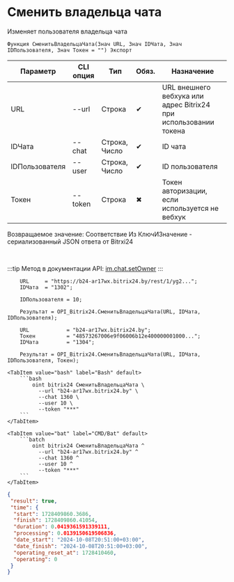 ﻿---
sidebar_position: 10
---


# Сменить владельца чата
 Изменяет пользователя владельца чата



`Функция СменитьВладельцаЧата(Знач URL, Знач IDЧата, Знач IDПользователя, Знач Токен = "") Экспорт`

  | Параметр | CLI опция | Тип | Обяз. | Назначение |
  |-|-|-|-|-|
  | URL | --url | Строка | &#x2714; | URL внешнего вебхука или адрес Bitrix24 при использовании токена |
  | IDЧата | --chat | Строка, Число | &#x2714; | ID чата |
  | IDПользователя | --user | Строка, Число | &#x2714; | ID пользователя |
  | Токен | --token | Строка | &#x2716; | Токен авторизации, если используется не вебхук |

  
  Возвращаемое значение:   Соответствие Из КлючИЗначение - сериализованный JSON ответа от Bitrxi24

<br/>

:::tip
Метод в документации API: [im.chat.setOwner](https://dev.1c-bitrix.ru/learning/course/?COURSE_ID=93&LESSON_ID=12111)
:::
<br/>


```bsl title="Пример использования для 1С:Предприятие/OneScript"
    URL     = "https://b24-ar17wx.bitrix24.by/rest/1/yg2...";
    IDЧата  = "1302";

    IDПользователя = 10;

    Результат = OPI_Bitrix24.СменитьВладельцаЧата(URL, IDЧата, IDПользователя);

    URL            = "b24-ar17wx.bitrix24.by";
    Токен          = "48573267006e9f06006b12e400000001000...";
    IDЧата         = "1304";

    Результат = OPI_Bitrix24.СменитьВладельцаЧата(URL, IDЧата, IDПользователя, Токен);
```
    

 <Tabs>
  
    <TabItem value="bash" label="Bash" default>
        ```bash
            oint bitrix24 СменитьВладельцаЧата \
              --url "b24-ar17wx.bitrix24.by" \
              --chat 1360 \
              --user 10 \
              --token "***"
        ```
    </TabItem>
  
    <TabItem value="bat" label="CMD/Bat" default>
        ```batch
            oint bitrix24 СменитьВладельцаЧата ^
              --url "b24-ar17wx.bitrix24.by" ^
              --chat 1360 ^
              --user 10 ^
              --token "***"
        ```
    </TabItem>
</Tabs>


```json title="Результат"
{
 "result": true,
 "time": {
  "start": 1728409860.3686,
  "finish": 1728409860.41054,
  "duration": 0.0419361591339111,
  "processing": 0.0139150619506836,
  "date_start": "2024-10-08T20:51:00+03:00",
  "date_finish": "2024-10-08T20:51:00+03:00",
  "operating_reset_at": 1728410460,
  "operating": 0
 }
}
```
